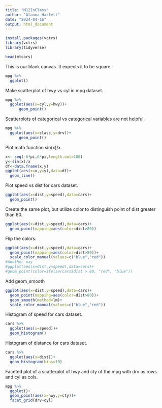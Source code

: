 ```yaml
---
title: "M12InClass"
author: "Alanna Hazlett"
date: "2024-04-16"
output: html_document
---
```


```r
install.packages(vctrs)
library(vctrs)
library(tidyverse)
```

```r
head(mtcars)
```

This is our blank canvas. It expects it to be square.
```r
mpg %>% 
  ggplot()
```
Make scatterplot of hwy vs cyl in mpg dataset.
```r
mpg %>% 
  ggplot(aes(x=cyl,y=hwy))+
      geom_point()
```
Scatterplots of categorical vs categorical variables are not helpful.
```r
mpg %>% 
  ggplot(aes(x=class,y=drv))+
      geom_point()
```
Plot math function sin(x)/x.
```r
x<- seq(-6*pi,6*pi,length.out=100)
y<-sin(x)/x
df<-data.frame(x,y)
ggplot(aes(x=x,y=y),data=df)+
  geom_line()
```
Plot speed vs dist for cars dataset.
```r
ggplot(aes(x=dist,y=speed),data=cars)+
  geom_point()
```
Create the same plot, but utilize color to distinguish point of dist greater than 80.
```r
ggplot(aes(x=dist,y=speed),data=cars)+
  geom_point(mapping=aes(color=dist>80))
```
Flip the colors.
```r
ggplot(aes(x=dist,y=speed),data=cars)+
  geom_point(mapping=aes(color=dist>80))+
  scale_color_manual(values=c("blue","red"))
#Another way
#ggplot(aes(x=dist,y=speed),data=cars)+
#geom_point(color=ifelse(cars$dist > 80, "red", "blue"))
```
Add geom_smooth
```r
ggplot(aes(x=dist,y=speed),data=cars)+
  geom_point(mapping=aes(color=dist>80))+
  geom_smooth(method=lm)+
  scale_color_manual(values=c("blue","red"))

```
Histogram of speed for cars dataset.
```r
cars %>% 
  ggplot(aes(x=speed))+
  geom_histogram()
```
Histogram of distance for cars dataset.
```r
cars %>% 
  ggplot(aes(x=dist))+
  geom_histogram(bins=10)
```
Faceted plot of a scatterplot of hwy and cty of the mpg with drv as rows and cyl as cols.
```r
mpg %>% 
  ggplot()+
  geom_point(aes(x=hwy,y=cty))+
  facet_grid(drv~cyl)
```






